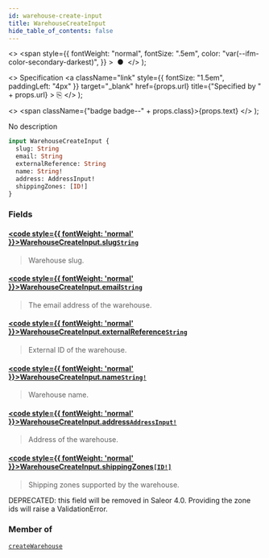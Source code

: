 ```yaml
---
id: warehouse-create-input
title: WarehouseCreateInput
hide_table_of_contents: false
---
```


  <>
    <span
      style={{
        fontWeight: "normal",
        fontSize: ".5em",
        color: "var(--ifm-color-secondary-darkest)",
      }}
    >
      &nbsp;●&nbsp;
    </span>
  </>
);

  <>
    Specification
    <a
      className="link"
      style={{ fontSize: "1.5em", paddingLeft: "4px" }}
      target="\_blank"
      href={props.url}
      title={"Specified by " + props.url}
    >
      ⎘
    </a>
  </>
);

  <>
    <span className={"badge badge--" + props.class}>{props.text}</span>
  </>
);

No description

```graphql
input WarehouseCreateInput {
  slug: String
  email: String
  externalReference: String
  name: String!
  address: AddressInput!
  shippingZones: [ID!]
}
```

### Fields

#### [<code style={{ fontWeight: 'normal' }}>WarehouseCreateInput.<b>slug</b></code>](#)<Bullet />[`String`](../../../api-reference/miscellaneous/scalars/string) <Badge class="secondary" text="scalar"/> <Badge class="secondary" text="miscellaneous"/>

> Warehouse slug.

#### [<code style={{ fontWeight: 'normal' }}>WarehouseCreateInput.<b>email</b></code>](#)<Bullet />[`String`](../../../api-reference/miscellaneous/scalars/string) <Badge class="secondary" text="scalar"/> <Badge class="secondary" text="miscellaneous"/>

> The email address of the warehouse.

#### [<code style={{ fontWeight: 'normal' }}>WarehouseCreateInput.<b>externalReference</b></code>](#)<Bullet />[`String`](../../../api-reference/miscellaneous/scalars/string) <Badge class="secondary" text="scalar"/> <Badge class="secondary" text="miscellaneous"/>

> External ID of the warehouse.

<Badge text="Added in Saleor 3.10" class="secondary margin-bottom--sm" />

>

#### [<code style={{ fontWeight: 'normal' }}>WarehouseCreateInput.<b>name</b></code>](#)<Bullet />[`String!`](../../../api-reference/miscellaneous/scalars/string) <Badge class="secondary" text="non-null"/> <Badge class="secondary" text="scalar"/> <Badge class="secondary" text="miscellaneous"/>

> Warehouse name.

#### [<code style={{ fontWeight: 'normal' }}>WarehouseCreateInput.<b>address</b></code>](#)<Bullet />[`AddressInput!`](../../../api-reference/miscellaneous/inputs/address-input) <Badge class="secondary" text="non-null"/> <Badge class="secondary" text="input"/> <Badge class="secondary" text="miscellaneous"/>

> Address of the warehouse.

#### [<code style={{ fontWeight: 'normal' }}>WarehouseCreateInput.<b>shippingZones</b></code>](#)<Bullet />[`[ID!]`](../../../api-reference/miscellaneous/scalars/id) <Badge class="secondary" text="list"/> <Badge class="secondary" text="scalar"/> <Badge class="secondary" text="miscellaneous"/>

> Shipping zones supported by the warehouse.

DEPRECATED: this field will be removed in Saleor 4.0. Providing the zone ids will raise a ValidationError.

>

### Member of

[`createWarehouse`](../../../api-reference/products/mutations/create-warehouse) <Badge class="secondary" text="mutation"/>
